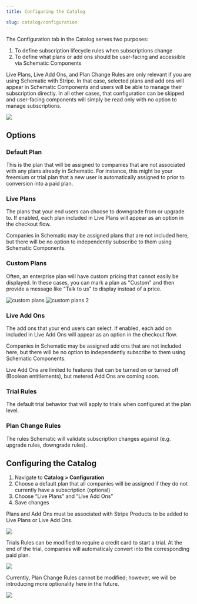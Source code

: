 ```yaml
---
title: Configuring the Catalog

slug: catalog/configuration
---
```


The Configuration tab in the Catalog serves two purposes:

1. To define subscription lifecycle rules when subscriptions change
2. To define what plans or add ons should be user-facing and accessible via Schematic Components

Live Plans, Live Add Ons, and Plan Change Rules are only relevant if you are using Schematic with Stripe. In that case, selected plans and add ons will appear in Schematic Components and users will be able to manage their subscription directly. In all other cases, that configuration can be skipped and user-facing components will simply be read only with no option to manage subscriptions.

<img
src="../../assets/images/catalog/configure-table.png"
/>

## Options

### Default Plan

This is the plan that will be assigned to companies that are not associated with any plans already in Schematic. For instance, this might be your freemium or trial plan that a new user is automatically assigned to prior to conversion into a paid plan.

### Live Plans

The plans that your end users can choose to downgrade from or upgrade to. If enabled, each plan included in Live Plans will appear as an option in the checkout flow.

Companies in Schematic may be assigned plans that are not included here, but there will be no option to independently subscribe to them using Schematic Components.

### Custom Plans

Often, an enterprise plan will have custom pricing that cannot easily be displayed. In these cases, you can mark a plan as "Custom" and then provide a message like "Talk to us" to display instead of a price. 

![custom plans](./images/custom-plans.png)
![custom plans 2](./images/custom-plans-2.png)

### Live Add Ons

The add ons that your end users can select. If enabled, each add on included in Live Add Ons will appear as an option in the checkout flow.

Companies in Schematic may be assigned add ons that are not included here, but there will be no option to independently subscribe to them using Schematic Components.

<Info>Live Add Ons are limited to features that can be turned on or turned off (Boolean entitlements), but metered Add Ons are coming soon.</Info>

### Trial Rules

The default trial behavior that will apply to trials when configured at the plan level.

### Plan Change Rules

The rules Schematic will validate subscription changes against (e.g. upgrade rules, downgrade rules).

## **Configuring the Catalog**

1. Navigate to **Catalog > Configuration**
2. Choose a default plan that all companies will be assigned if they do not currently have a subscription (optional)
3. Choose “Live Plans” and “Live Add Ons”
4. Save changes

<Info>Plans and Add Ons must be associated with Stripe Products to be added to Live Plans or Live Add Ons.</Info>

<img
src="../../assets/images/catalog/catalog-config.png"
/>

Trials Rules can be modified to require a credit card to start a trial. At the end of the trial, companies will automaticaly convert into the corresponding paid plan.

<img
src="../../assets/images/catalog/catalog-trial-rules.png"
/>

Currently, Plan Change Rules cannot be modified; however, we will be introducing more optionality here in the future.

<img
src="../../assets/images/catalog/catalog-rules.png"
/>